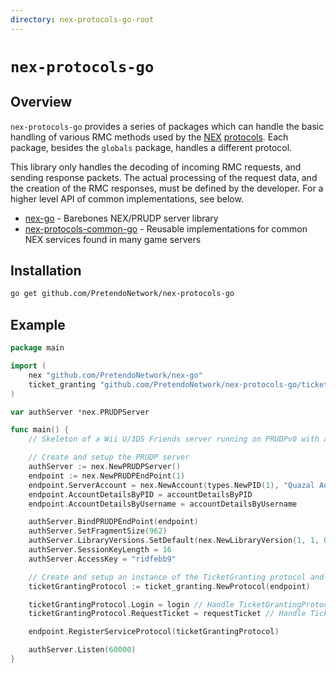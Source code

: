 ```yaml
---
directory: nex-protocols-go-root
---
```


# `nex-protocols-go`

## Overview
`nex-protocols-go` provides a series of packages which can handle the basic handling of various RMC methods used by the [NEX](/overview/nex) [protocols](https://nintendo-wiki.pretendo.network/docs/nex/protocols). Each package, besides the `globals` package, handles a different protocol.

This library only handles the decoding of incoming RMC requests, and sending response packets. The actual processing of the request data, and the creation of the RMC responses, must be defined by the developer. For a higher level API of common implementations, see below.

- [nex-go](/docs/nex-go) - Barebones NEX/PRUDP server library
- [nex-protocols-common-go](/docs/nex-protocols-common-go) - Reusable implementations for common NEX services found in many game servers

## Installation

```bash
go get github.com/PretendoNetwork/nex-protocols-go
```

## Example
```go
package main

import (
	nex "github.com/PretendoNetwork/nex-go"
	ticket_granting "github.com/PretendoNetwork/nex-protocols-go/ticket-granting"
)

var authServer *nex.PRUDPServer

func main() {
	// Skeleton of a Wii U/3DS Friends server running on PRUDPv0 with a single endpoint

	// Create and setup the PRUDP server
	authServer := nex.NewPRUDPServer()
	endpoint := nex.NewPRUDPEndPoint(1)
	endpoint.ServerAccount = nex.NewAccount(types.NewPID(1), "Quazal Authentication", "password"))
	endpoint.AccountDetailsByPID = accountDetailsByPID
	endpoint.AccountDetailsByUsername = accountDetailsByUsername

	authServer.BindPRUDPEndPoint(endpoint)
	authServer.SetFragmentSize(962)
	authServer.LibraryVersions.SetDefault(nex.NewLibraryVersion(1, 1, 0))
	authServer.SessionKeyLength = 16
	authServer.AccessKey = "ridfebb9"

	// Create and setup an instance of the TicketGranting protocol and bind it to the endpoint
	ticketGrantingProtocol := ticket_granting.NewProtocol(endpoint)

	ticketGrantingProtocol.Login = login // Handle TicketGrantingProtocol::Login RMC method
	ticketGrantingProtocol.RequestTicket = requestTicket // Handle TicketGrantingProtocol::RequestTicket RMC method

	endpoint.RegisterServiceProtocol(ticketGrantingProtocol)

	authServer.Listen(60000)
}
```